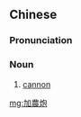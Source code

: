 {{also|加農砲|加农炮}}

==Chinese==
{{zh-forms|s=加农炮|t2=加農砲|type=21}}

===Pronunciation===
{{zh-pron
|m=jiānóngpào
|c=gaa1 nung4 paau3
|cat=n
}}

===Noun===
{{zh-noun}}

# [[cannon]]

[[mg:加農炮]]